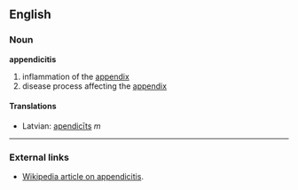 ==English==
===Noun===
'''appendicitis'''
# inflammation of the [[appendix]]
# disease process affecting the [[appendix]]

====Translations====
*Latvian: [[apendicīts]] ''m''

----
===External links===
*[[w:appendicitis|Wikipedia article on appendicitis]].